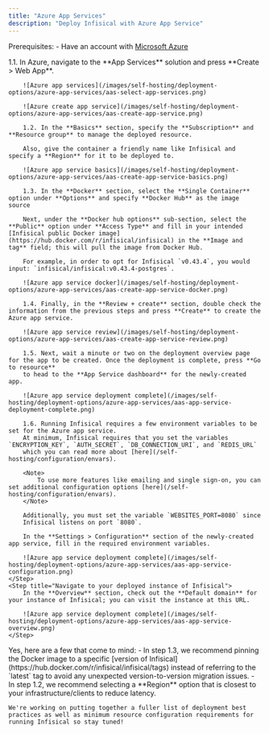 ```yaml
---
title: "Azure App Services"
description: "Deploy Infisical with Azure App Service"
---
```


Prerequisites:
    - Have an account with [Microsoft Azure](https://azure.microsoft.com/en-us)

<Steps>
    <Step title="Create a Web App in Azure App Services">
        1.1. In Azure, navigate to the **App Services** solution and press **Create > Web App**.
        
        ![Azure app services](/images/self-hosting/deployment-options/azure-app-services/aas-select-app-services.png)
        
        ![Azure create app service](/images/self-hosting/deployment-options/azure-app-services/aas-create-app-service.png)
        
        1.2. In the **Basics** section, specify the **Subscription** and **Resource group** to manage the deployed resource.
        
        Also, give the container a friendly name like Infisical and specify a **Region** for it to be deployed to.
        
        ![Azure app service basics](/images/self-hosting/deployment-options/azure-app-services/aas-create-app-service-basics.png)
        
        1.3. In the **Docker** section, select the **Single Container** option under **Options** and specify **Docker Hub** as the image source
        
        Next, under the **Docker hub options** sub-section, select the **Public** option under **Access Type** and fill in your intended [Infisical public Docker image](https://hub.docker.com/r/infisical/infisical) in the **Image and tag** field; this will pull the image from Docker Hub.
        
        For example, in order to opt for Infisical `v0.43.4`, you would input: `infisical/infisical:v0.43.4-postgres`.
        
        ![Azure app service docker](/images/self-hosting/deployment-options/azure-app-services/aas-create-app-service-docker.png)
        
        1.4. Finally, in the **Review + create** section, double check the information from the previous steps and press **Create** to create the Azure app service.
        
        ![Azure app service review](/images/self-hosting/deployment-options/azure-app-services/aas-create-app-service-review.png)
        
        1.5. Next, wait a minute or two on the deployment overview page for the app to be created. Once the deployment is complete, press **Go to resource**
        to head to the **App Service dashboard** for the newly-created app.

        ![Azure app service deployment complete](/images/self-hosting/deployment-options/azure-app-services/aas-app-service-deployment-complete.png)
        
        1.6. Running Infisical requires a few environment variables to be set for the Azure app service.
        At minimum, Infisical requires that you set the variables `ENCRYPTION_KEY`, `AUTH_SECRET`, `DB_CONNECTION_URI`, and `REDIS_URL`
        which you can read more about [here](/self-hosting/configuration/envars).

        <Note>
            To use more features like emailing and single sign-on, you can set additional configuration options [here](/self-hosting/configuration/envars).
        </Note>
        
        Additionally, you must set the variable `WEBSITES_PORT=8080` since
        Infisical listens on port `8080`.
        
        In the **Settings > Configuration** section of the newly-created app service, fill in the required environment variables.
        
        ![Azure app service deployment complete](/images/self-hosting/deployment-options/azure-app-services/aas-app-service-configuration.png)
    </Step>
    <Step title="Navigate to your deployed instance of Infisical">
        In the **Overview** section, check out the **Default domain** for your instance of Infisical; you can visit the instance at this URL.

        ![Azure app service deployment complete](/images/self-hosting/deployment-options/azure-app-services/aas-app-service-overview.png)
    </Step>
</Steps>

<AccordionGroup>
  <Accordion title="Do you have any recommendations for deploying Infisical with Azure App Services?">
    Yes, here are a few that come to mind:
    - In step 1.3, we recommend pinning the Docker image to a specific [version of Infisical](https://hub.docker.com/r/infisical/infisical/tags)
    instead of referring to the `latest` tag to avoid any unexpected version-to-version migration issues.
    - In step 1.2, we recommend selecting a **Region** option that is closest to your infrastructure/clients to reduce latency.
  
    We're working on putting together a fuller list of deployment best practices as well as minimum resource configuration requirements for running Infisical so stay tuned!
  </Accordion>
</AccordionGroup>